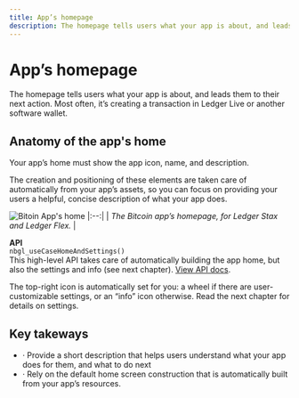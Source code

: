 ```yaml
---
title: App’s homepage
description: The homepage tells users what your app is about, and leads them to their next action. Most often, it’s creating a transaction in Ledger Live or another software wallet.
---
```



# App’s homepage

The homepage tells users what your app is about, and leads them to their next action. Most often, it’s creating a transaction in Ledger Live or another software wallet.

## Anatomy of the app's home

Your app’s home must show the app icon, name, and description.

The creation and positioning of these elements are taken care of automatically from your app’s assets, so you can focus on providing your users a helpful, concise description of what your app does.


![Bitoin App's home](/device-app/stax-flex-bitcoin-home.png)
|:--:| 
| *The Bitcoin app’s homepage, for Ledger Stax and Ledger Flex.* |

<Callout emoji="💻">
	<b>API</b><br/>
  	<code>nbgl_useCaseHomeAndSettings()</code><br/>
  	This high-level API takes care of automatically building the app home, but also the settings and info (see next chapter). <a href="https://ledgerhq.github.io/ledger-secure-sdk/nbgl__use__case_8h.html#a438078d9be71706e0ad6a05f56658255">View API docs</a>.
</Callout>

The top-right icon is automatically set for you: a wheel if there are user- customizable settings, or an “info” icon otherwise. Read the next chapter for details on settings.

## Key takeways

<KeyTakeaway>
	<ul>
		<li>· Provide a short description that helps users understand what your app does for them, and what to do next</li>
		<li>· Rely on the default home screen construction that is automatically built from your app’s resources.</li>
	</ul>
</KeyTakeaway>


